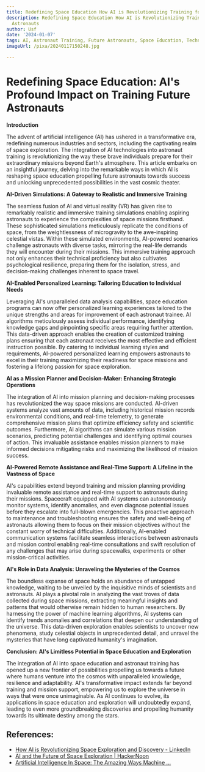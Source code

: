 ```yaml
---
title: Redefining Space Education How AI is Revolutionizing Training for Future Astronauts
description: Redefining Space Education How AI is Revolutionizing Training for Future
  Astronauts
author: Usf
date: '2024-01-07'
tags: AI, Astronaut Training, Future Astronauts, Space Education, Technology
imageUrl: /pixa/20240117150248.jpg

---
```

# **Redefining Space Education: AI's Profound Impact on Training Future Astronauts**

**Introduction**

The advent of artificial intelligence (AI) has ushered in a transformative era, redefining numerous industries and sectors, including the captivating realm of space exploration. The integration of AI technologies into astronaut training is revolutionizing the way these  brave individuals prepare for  their extraordinary missions beyond Earth's atmosphere. This article embarks on an insightful  journey, delving into the remarkable ways in which AI is reshaping space education propelling future astronauts towards success and unlocking unprecedented possibilities in  the vast cosmic theater.

**AI-Driven  Simulations: A Gateway to Realistic and Immersive Training**

The seamless fusion of AI and virtual reality (VR)  has  given rise to remarkably realistic and  immersive training simulations enabling aspiring astronauts to experience the  complexities of space missions firsthand. These sophisticated simulations  meticulously replicate the conditions of space, from the  weightlessness of microgravity  to the awe-inspiring celestial vistas. Within  these simulated environments,  AI-powered scenarios challenge astronauts with diverse  tasks, mirroring the  real-life demands they will encounter during their  missions. This immersive training approach  not only enhances their technical proficiency but also cultivates  psychological resilience, preparing them for the  isolation, stress, and decision-making challenges inherent to space travel.

**AI-Enabled Personalized Learning: Tailoring Education to Individual  Needs**

Leveraging AI's unparalleled data analysis capabilities, space education programs can now offer personalized learning experiences tailored to the  unique strengths and areas for improvement of each astronaut trainee. AI algorithms meticulously assess individual performance, identifying  knowledge gaps and pinpointing specific areas requiring further attention.  This data-driven approach enables the creation of customized  training plans ensuring that each astronaut receives the most effective and efficient instruction possible. By catering to individual learning styles and requirements, AI-powered personalized learning empowers astronauts to excel in their training maximizing their readiness for space missions and fostering a lifelong passion for space exploration.

**AI as a Mission Planner and Decision-Maker: Enhancing Strategic Operations**

The integration of AI into mission planning and decision-making processes has revolutionized the way space missions are conducted.  AI-driven systems analyze  vast amounts of data, including historical mission records environmental conditions,  and real-time telemetry, to generate comprehensive mission plans that optimize efficiency safety and  scientific outcomes.  Furthermore, AI algorithms can  simulate various mission scenarios, predicting potential challenges and  identifying optimal courses of action. This invaluable assistance enables  mission planners to make informed decisions mitigating risks and maximizing the likelihood of  mission success.

**AI-Powered Remote Assistance and Real-Time Support: A Lifeline in the Vastness of Space**

AI's  capabilities extend beyond training and mission planning providing  invaluable remote assistance  and real-time support  to astronauts during their missions. Spacecraft equipped with AI systems can autonomously monitor systems, identify anomalies, and even diagnose potential issues before they escalate into full-blown emergencies. This proactive approach to maintenance and troubleshooting  ensures the safety and  well-being of astronauts allowing  them to focus on their mission objectives without the  constant worry of technical difficulties. Additionally, AI-enabled communication systems facilitate seamless  interactions between astronauts and mission control enabling real-time consultations and swift resolution of any challenges that may arise during spacewalks, experiments  or other mission-critical activities.

**AI's Role in Data Analysis: Unraveling the Mysteries of the Cosmos**

The boundless expanse of space  holds an abundance of untapped knowledge, waiting to be unveiled by the inquisitive minds of scientists and astronauts. AI plays a pivotal role  in analyzing the  vast troves of data collected  during space missions, extracting meaningful  insights  and patterns that  would otherwise remain hidden to  human researchers. By harnessing the power of machine learning algorithms, AI  systems can identify trends anomalies  and correlations that deepen our understanding of the universe. This data-driven exploration enables scientists to uncover  new  phenomena, study celestial objects in unprecedented detail,  and  unravel the mysteries that have long captivated humanity's  imagination.

**Conclusion: AI's Limitless  Potential in  Space Education and Exploration**

The integration of AI into space education and astronaut training  has opened up a new frontier of possibilities propelling us towards  a  future where  humans venture into the cosmos with unparalleled knowledge, resilience and adaptability. AI's transformative impact extends far beyond training and mission support,  empowering  us to explore  the universe in  ways that were once unimaginable. As AI continues to evolve, its applications in space education and exploration will undoubtedly expand, leading to even more groundbreaking discoveries and propelling humanity towards its ultimate destiny among the  stars.

## References:
- [How AI is Revolutionizing Space Exploration and Discovery - LinkedIn](https://www.linkedin.com/pulse/how-ai-revolutionizing-space-exploration-discovery-debajit-deka-lmjuf)
- [AI and the Future of Space Exploration | HackerNoon](https://hackernoon.com/ai-and-the-future-of-space-exploration)
- [Artificial Intelligence In Space: The Amazing Ways Machine ...](https://www.linkedin.com/pulse/artificial-intelligence-space-amazing-ways-machine-learning-marr)
